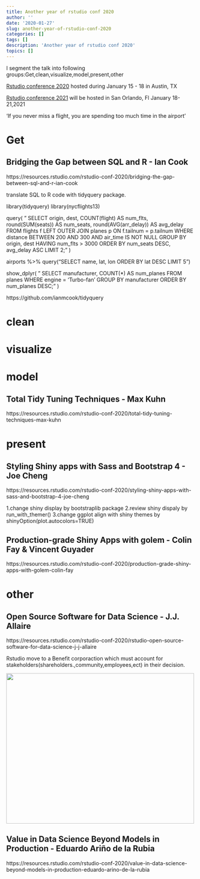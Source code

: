 ```yaml
---
title: Another year of rstudio conf 2020
author: ''
date: '2020-01-27'
slug: another-year-of-rstudio-conf-2020
categories: []
tags: []
description: 'Another year of rstudio conf 2020'
topics: []
---
```


I segment the talk into following groups:Get,clean,visualize,model,present,other 

[Rstudio conference 2020](https://resources.rstudio.com/rstudio-conf-2020) hosted during January 15 - 18 in Austin, TX

[Rstudio conference 2021](https://www.rstudio.com/conference/) will be hosted in San Orlando, Fl January 18-21,2021


'If you never miss a flight, you are spending too much time in the airport'



# Get 



## Bridging the Gap between SQL and R - Ian Cook

https://resources.rstudio.com/rstudio-conf-2020/bridging-the-gap-between-sql-and-r-ian-cook

translate SQL to R code with tidyquery package.


library(tidyquery)
library(nycflights13)

query(
" SELECT origin, dest,
    COUNT(flight) AS num_flts,
    round(SUM(seats)) AS num_seats,
    round(AVG(arr_delay)) AS avg_delay
  FROM flights f LEFT OUTER JOIN planes p
    ON f.tailnum = p.tailnum
  WHERE distance BETWEEN 200 AND 300
    AND air_time IS NOT NULL
  GROUP BY origin, dest
  HAVING num_flts > 3000
  ORDER BY num_seats DESC, avg_delay ASC
  LIMIT 2;"
)


airports %>%
  query("SELECT name, lat, lon ORDER BY lat DESC LIMIT 5")
  
show_dplyr(
" SELECT manufacturer, 
    COUNT(*) AS num_planes
  FROM planes
  WHERE engine = 'Turbo-fan'
  GROUP BY manufacturer
  ORDER BY num_planes DESC;"
)  
  
https://github.com/ianmcook/tidyquery










# clean





# visualize




# model

## Total Tidy Tuning Techniques - Max Kuhn


https://resources.rstudio.com/rstudio-conf-2020/total-tidy-tuning-techniques-max-kuhn


# present


## Styling Shiny apps with Sass and Bootstrap 4 - Joe Cheng

https://resources.rstudio.com/rstudio-conf-2020/styling-shiny-apps-with-sass-and-bootstrap-4-joe-cheng


1.change shiny display by bootstraplib package
2.review shiny dispaly by run_with_themer()
3.change ggplot align with shiny themes by shinyOption(plot.autocolors=TRUE)





## Production-grade Shiny Apps with golem - Colin Fay & Vincent Guyader

https://resources.rstudio.com/rstudio-conf-2020/production-grade-shiny-apps-with-golem-colin-fay




# other

## Open Source Software for Data Science - J.J. Allaire
https://resources.rstudio.com/rstudio-conf-2020/rstudio-open-source-software-for-data-science-j-j-allaire


Rstudio move to a Benefit corporaction which must account for stakeholders(shareholders.,community,employees,ect) in their decision.

![](/post/another-year-of-rstudio-conf-2020/001.png){width=500px height=400px}


## Value in Data Science Beyond Models in Production - Eduardo Ariño de la Rubia

https://resources.rstudio.com/rstudio-conf-2020/value-in-data-science-beyond-models-in-production-eduardo-arino-de-la-rubia





